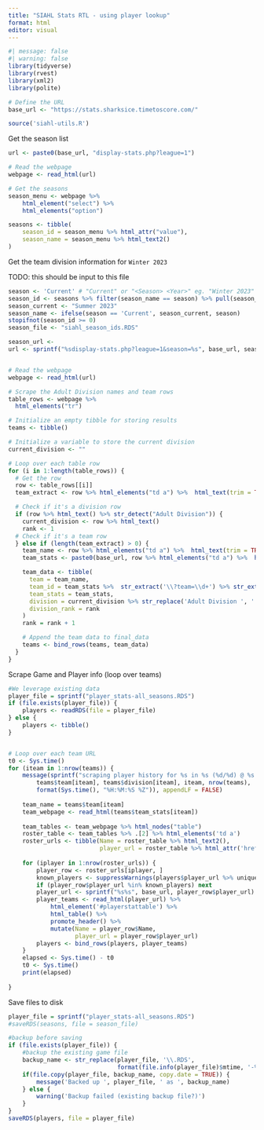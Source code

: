 ```yaml
---
title: "SIAHL Stats RTL - using player lookup"
format: html
editor: visual
---
```


```r
#| message: false
#| warning: false
library(tidyverse)
library(rvest)
library(xml2)
library(polite)

# Define the URL
base_url <- "https://stats.sharksice.timetoscore.com/"

source('siahl-utils.R')
```

Get the season list

```r
url <- paste0(base_url, "display-stats.php?league=1")

# Read the webpage
webpage <- read_html(url)

# Get the seasons
season_menu <- webpage %>%
    html_element("select") %>% 
    html_elements("option")

seasons <- tibble(
    season_id = season_menu %>% html_attr("value"),
    season_name = season_menu %>% html_text2()
)
```

Get the team division information for `Winter 2023`

TODO: this should be input to this file

```r
season <- 'Current' # "Current" or "<Season> <Year>" eg. "Winter 2023"
season_id <- seasons %>% filter(season_name == season) %>% pull(season_id)
season_current <- "Summer 2023" 
season_name <- ifelse(season == 'Current', season_current, season)
stopifnot(season_id >= 0)
season_file <- "siahl_season_ids.RDS"

season_url <- 
url <- sprintf("%sdisplay-stats.php?league=1&season=%s", base_url, season_id)


# Read the webpage
webpage <- read_html(url)

# Scrape the Adult Division names and team rows
table_rows <- webpage %>%
  html_elements("tr") 

# Initialize an empty tibble for storing results
teams <- tibble()

# Initialize a variable to store the current division
current_division <- ""

# Loop over each table row
for (i in 1:length(table_rows)) {
  # Get the row
  row <- table_rows[[i]]
  team_extract <- row %>% html_elements("td a") %>%  html_text(trim = TRUE)

  # Check if it's a division row
  if (row %>% html_text() %>% str_detect("Adult Division")) {
    current_division <- row %>% html_text()
    rank <- 1
  # Check if it's a team row
  } else if (length(team_extract) > 0) {
    team_name <- row %>% html_elements("td a") %>%  html_text(trim = TRUE)
    team_stats <- paste0(base_url, row %>% html_elements("td a") %>%  html_attr("href"))

    team_data <- tibble(
      team = team_name,
      team_id = team_stats %>%  str_extract('\\?team=\\d+') %>% str_extract('\\d+'),
      team_stats = team_stats,
      division = current_division %>% str_replace('Adult Division ', ''),
      division_rank = rank
    )
    rank = rank + 1

    # Append the team data to final_data
    teams <- bind_rows(teams, team_data)
  }
}
```

Scrape Game and Player info (loop over teams)

```r
#We leverage existing data
player_file = sprintf("player_stats-all_seasons.RDS")
if (file.exists(player_file)) {
    players <- readRDS(file = player_file)
} else {
    players <- tibble()
}


# Loop over each team URL
t0 <- Sys.time()
for (iteam in 1:nrow(teams)) {
    message(sprintf("scraping player history for %s in %s (%d/%d) @ %s... ", 
        teams$team[iteam], teams$division[iteam], iteam, nrow(teams),
        format(Sys.time(), "%H:%M:%S %Z")), appendLF = FALSE)
    
    team_name = teams$team[iteam]
    team_webpage <- read_html(teams$team_stats[iteam])
    
    team_tables <- team_webpage %>% html_nodes("table")
    roster_table <- team_tables %>% .[2] %>% html_elements('td a') 
    roster_urls <- tibble(Name = roster_table %>% html_text2(),
                          player_url = roster_table %>% html_attr('href'))
    
    for (iplayer in 1:nrow(roster_urls)) {
        player_row <- roster_urls[iplayer, ]
        known_players <- suppressWarnings(players$player_url %>% unique)
        if (player_row$player_url %in% known_players) next
        player_url <- sprintf("%s%s", base_url, player_row$player_url)
        player_teams <- read_html(player_url) %>% 
            html_element('#playerstattable') %>% 
            html_table() %>% 
            promote_header() %>% 
            mutate(Name = player_row$Name,
                   player_url = player_row$player_url)
        players <- bind_rows(players, player_teams)
    }
    elapsed <- Sys.time() - t0
    t0 <- Sys.time()
    print(elapsed)
    
}

```

Save files to disk

```r
player_file = sprintf("player_stats-all_seasons.RDS")
#saveRDS(seasons, file = season_file)

#backup before saving
if (file.exists(player_file)) {
    #backup the existing game file
    backup_name <- str_replace(player_file, '\\.RDS', 
                               format(file.info(player_file)$mtime, '-%Y-%m-%d-%H%M%S.RDS'))
    if(file.copy(player_file, backup_name, copy.date = TRUE)) {
        message('Backed up ', player_file, ' as ', backup_name)
    } else {
        warning('Backup failed (existing backup file?)')
    }
}
saveRDS(players, file = player_file)

```
